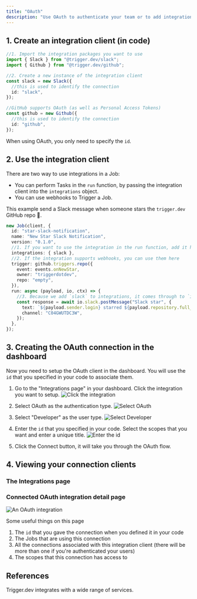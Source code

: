 ```yaml
---
title: "OAuth"
description: "Use OAuth to authenticate your team or to add integrations to your product so your users can connect their accounts."
---
```


## 1. Create an integration client (in code)

```ts
//1. Import the integration packages you want to use
import { Slack } from "@trigger.dev/slack";
import { Github } from "@trigger.dev/github";

//2. Create a new instance of the integration client
const slack = new Slack({
  //this is used to identify the connection
  id: "slack",
});

//GitHub supports OAuth (as well as Personal Access Tokens)
const github = new Github({
  //this is used to identify the connection
  id: "github",
});
```

When using OAuth, you only need to specify the `id`.

## 2. Use the integration client

There are two way to use integrations in a Job:

- You can perform Tasks in the `run` function, by passing the integration client into the `integrations` object.
- You can use webhooks to Trigger a Job.

This example send a Slack message when someone stars the `trigger.dev` GitHub repo 🤩.

```ts
new Job(client, {
  id: "star-slack-notification",
  name: "New Star Slack Notification",
  version: "0.1.0",
  //1. If you want to use the integration in the run function, add it here
  integrations: { slack },
  //2. If the integration supports webhooks, you can use them here
  trigger: github.triggers.repo({
    event: events.onNewStar,
    owner: "triggerdotdev",
    repo: "empty",
  }),
  run: async (payload, io, ctx) => {
    //3. Because we add `slack` to integrations, it comes through to `io.slack` here
    const response = await io.slack.postMessage("Slack star", {
      text: `${payload.sender.login} starred ${payload.repository.full_name}.\nTotal: ${payload.repository.stargazers_count}⭐️`,
      channel: "C04GWUTDC3W",
    });
  },
});
```

## 3. Creating the OAuth connection in the dashboard

Now you need to setup the OAuth client in the dashboard. You will use the `id` that you specified in your code to associate them.

1. Go to the "Integrations page" in your dashboard. Click the integration you want to setup.
   ![Click the integration](/images/integrations-click-github.png)

2. Select OAuth as the authentication type.
   ![Select OAuth](/images/oauth-setup-1.png)

3. Select "Developer" as the user type.
   ![Select Developer](/images/oauth-setup-2.png)

4. Enter the `id` that you specified in your code. Select the scopes that you want and enter a unique title.
   ![Enter the id](/images/oauth-setup-3.png)

5. Click the Connect button, it will take you through the OAuth flow.

## 4. Viewing your connection clients

### The Integrations page

<Snippet file="integration-list.mdx" />

### Connected OAuth integration detail page

![An OAuth integration](/images/integration-oauth.png)

Some useful things on this page

1. The `id` that you gave the connection when you defined it in your code
2. The Jobs that are using this connection
3. All the connections associated with this integration client (there will be more than one if you're authenticated your users)
4. The scopes that this connection has access to

## References

<CardGroup cols={2}>
  <Card title="View integrations" icon="grid-2" href="/integrations">
    Trigger.dev integrates with a wide range of services.
  </Card>
</CardGroup>
